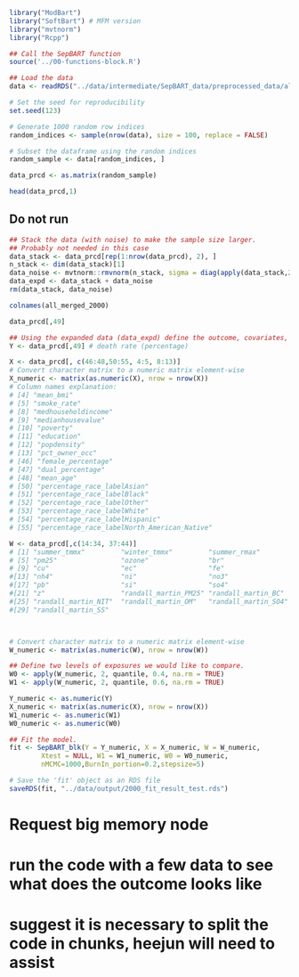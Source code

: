

```r
library("ModBart")
library("SoftBart") # MFM version
library("mvtnorm")
library("Rcpp")
```

```r
## Call the SepBART function
source('../00-functions-block.R')

## Load the data
data <- readRDS("../data/intermediate/SepBART_data/preprocessed_data/all_merged_2000.rds")

# Set the seed for reproducibility
set.seed(123)

# Generate 1000 random row indices
random_indices <- sample(nrow(data), size = 100, replace = FALSE)

# Subset the dataframe using the random indices
random_sample <- data[random_indices, ]

data_prcd <- as.matrix(random_sample)

head(data_prcd,1)
```
## Do not run 
```r

## Stack the data (with noise) to make the sample size larger.
## Probably not needed in this case 
data_stack <- data_prcd[rep(1:nrow(data_prcd), 2), ]
n_stack <- dim(data_stack)[1]
data_noise <- mvtnorm::rmvnorm(n_stack, sigma = diag(apply(data_stack,2,var))/4)
data_expd <- data_stack + data_noise
rm(data_stack, data_noise)
```

```r
colnames(all_merged_2000)
```

```r
data_prcd[,49]
```


```r
## Using the expanded data (data_expd) define the outcome, covariates, and exposure variables.
Y <- data_prcd[,49] # death rate (percentage)

X <- data_prcd[, c(46:48,50:55, 4:5, 8:13)]
# Convert character matrix to a numeric matrix element-wise
X_numeric <- matrix(as.numeric(X), nrow = nrow(X))
# Column names explanation:
# [4] "mean_bmi"
# [5] "smoke_rate"
# [8] "medhouseholdincome"
# [9] "medianhousevalue"
# [10] "poverty"
# [11] "education"
# [12] "popdensity"
# [13] "pct_owner_occ"
# [46] "female_percentage"
# [47] "dual_percentage"
# [48] "mean_age"
# [50] "percentage_race_labelAsian"
# [51] "percentage_race_labelBlack"
# [52] "percentage_race_labelOther"
# [53] "percentage_race_labelWhite"
# [54] "percentage_race_labelHispanic"
# [55] "percentage_race_labelNorth_American_Native"

W <- data_prcd[,c(14:34, 37:44)]
# [1] "summer_tmmx"         "winter_tmmx"         "summer_rmax"         "winter_rmax"        
# [5] "pm25"                "ozone"               "br"                  "ca"                 
# [9] "cu"                  "ec"                  "fe"                  "k"                  
#[13] "nh4"                 "ni"                  "no3"                 "oc"                 
#[17] "pb"                  "si"                  "so4"                 "v"                  
#[21] "z"                   "randall_martin_PM25" "randall_martin_BC"   "randall_martin_NH4" 
#[25] "randall_martin_NIT"  "randall_martin_OM"   "randall_martin_SO4"  "randall_martin_SOIL"
#[29] "randall_martin_SS"  



# Convert character matrix to a numeric matrix element-wise
W_numeric <- matrix(as.numeric(W), nrow = nrow(W))
```

```r
## Define two levels of exposures we would like to compare.
W0 <- apply(W_numeric, 2, quantile, 0.4, na.rm = TRUE)
W1 <- apply(W_numeric, 2, quantile, 0.6, na.rm = TRUE)
```


```r
Y_numeric <- as.numeric(Y)
X_numeric <- matrix(as.numeric(X), nrow = nrow(X))
W1_numeric <- as.numeric(W1)
W0_numeric <- as.numeric(W0)

```


```r

## Fit the model.
fit <- SepBART_blk(Y = Y_numeric, X = X_numeric, W = W_numeric,
        Xtest = NULL, W1 = W1_numeric, W0 = W0_numeric,
        nMCMC=1000,BurnIn_portion=0.2,stepsize=5)

```

```r
# Save the 'fit' object as an RDS file
saveRDS(fit, "../data/output/2000_fit_result_test.rds")
```




# Request big memory node 
# run the code with a few data to see what does the outcome looks like
# suggest it is necessary to split the code in chunks, heejun will need to assist 
